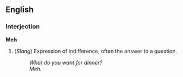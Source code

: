 ==English==

===Interjection===
'''Meh'''
#(''Slang'')  Expression of indifference, often the answer to a question.
#: ''What do you want for dinner?''
#: ''Meh.''

{{rfd}}